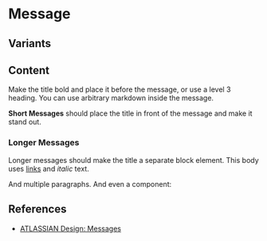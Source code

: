 
# Message

<Exhibit bleed={8}>
  <Sample variant="basic" />
</Exhibit>

## Variants

<Grid>
  <Exhibit bleed={8} caption="info">
    <Sample variant="basic" props={{ variant: "info" }} />
  </Exhibit>
  <Exhibit bleed={8} caption="warning">
    <Sample variant="basic" props={{ variant: "warning" }} />
  </Exhibit>
  <Exhibit bleed={8} caption="alert">
    <Sample variant="basic" props={{ variant: "alert" }} />
  </Exhibit>
</Grid>

## Content

Make the title bold and place it before the message, or use a level 3 heading. You can use arbitrary markdown inside the message.

<Grid>
<Exhibit bleed={8} caption="Inline title">
  <Sample variant="basic">


**Short Messages** should place the title in front of the message and make it stand out.

  </Sample>
</Exhibit>


<Exhibit bleed={8} caption="Title as a separate block elment">
  <Sample variant="basic">


### Longer Messages

Longer messages should make the title a separate block element. This body uses [links](#) and _italic_ text.

And multiple paragraphs. And even a component:

<Swatch value="#FF00FF" />

  </Sample>
</Exhibit>
</Grid>

## References

- [ATLASSIAN Design: Messages](https://www.atlassian.design/server/components/messages/)
